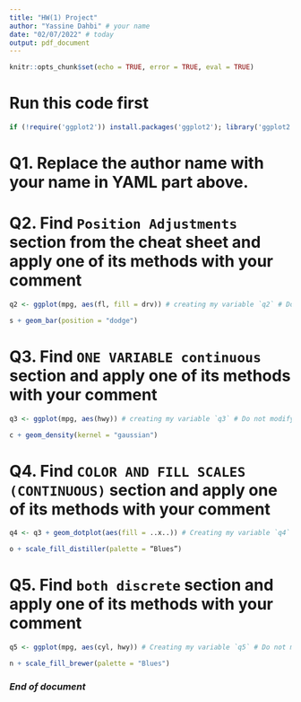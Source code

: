 ```yaml
---
title: "HW(1) Project"
author: "Yassine Dahbi" # your name
date: "02/07/2022" # today
output: pdf_document
---
```


```r
knitr::opts_chunk$set(echo = TRUE, error = TRUE, eval = TRUE)
```

# Run this code first
```r
if (!require('ggplot2')) install.packages('ggplot2'); library('ggplot2') 
```


# Q1. Replace the author name with your name in YAML part above. 

# Q2. Find `Position Adjustments` section from the cheat sheet and apply one of its methods with your comment
 
```r
q2 <- ggplot(mpg, aes(fl, fill = drv)) # creating my variable `q2` # Do not modify this line
```

```r
s + geom_bar(position = "dodge")
```

# Q3. Find `ONE VARIABLE continuous` section and apply one of its methods with your comment 
```r
q3 <- ggplot(mpg, aes(hwy)) # creating my variable `q3` # Do not modify this line
```

```r
c + geom_density(kernel = "gaussian")
```

# Q4. Find `COLOR AND FILL SCALES (CONTINUOUS)` section and apply one of its methods with your comment 
```r
q4 <- q3 + geom_dotplot(aes(fill = ..x..)) # Creating my variable `q4` # Do not modify this line
```

```r
o + scale_fill_distiller(palette = “Blues”)
```

# Q5. Find `both discrete` section and apply one of its methods with your comment 
```r
q5 <- ggplot(mpg, aes(cyl, hwy)) # Creating my variable `q5` # Do not modify this line
```

```r
n + scale_fill_brewer(palette = "Blues")
```

### *End of document*
